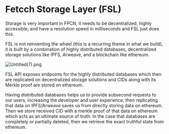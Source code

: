 # Fetcch Storage Layer (FSL)

Storage is very important in FPCN, it needs to be decentralized, highly accessible, and have a resolution speed in milliseconds and FSL just does this.

FSL is not reinventing the wheel (this is a recurring theme in what we build),  it is built by a combination of highly distributed databases, decentralized storage solutions like IPFS, Arweave, and a blockchain like ethereum.

![Untitled(7).png](https://i.imgur.com/aTC0otD.png)

FSL API exposes endpoints for the highly distributed databases which then are replicated on decentralized storage solutions and CIDs along with its Merkle proof are stored on ethereum.

Having distributed databases helps us to provide subsecond requests to our users, increasing the developer and user experience, then replicating that data on IPFS/Arweave saves us from directly storing data on ethereum. Then we store received CID with a merkle proof of that data on ethereum which acts as an ultimate source of truth. In the case that databases are completely or partially deleted, then we retrieve the exact truthful state from ethereum.